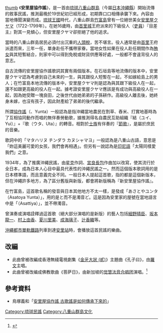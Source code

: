 {{noteTA
|T=zh-hans:安里屋协作谣; zh-hant:安里屋協作謠;
|1=zh-hans:安里屋; zh-hant:安里屋;
}}
{{japanese|japanese=安里屋ユンタ|kana=あさどやユンタ|romaji=Asadoya Yunta}}
[[image:Taketomi_asatoya.jpg|thumb]]
{{Portal|日本|琉球群島|古典音乐}}
《'''安里屋協作謠'''》，是一首由[[琉球|琉球]][[八重山群島|八重山群島]]（今屬[[日本|日本]][[沖繩縣|沖繩縣]]）開始流傳的敘事民謠，推測最晚於19世紀初已經形成，初期靠口口相傳承襲下來。內容由當地傳聞演變而成。[[琉球王國|琉球王國]]時代，八重山群島[[竹富島|竹富島]]曾有一位絕世美女[[安里屋クヤマ|安里屋クヤマ]]（1722-1799年）。在她16歲時，由[[首里城|首里城]]王府派來的下級役人（[[吏員|吏員]]）『目差主』對其一見傾心，但安里屋クヤマ卻拒絕了他的追求。

當時的八重山群島居民必須付出沉重的[[人頭稅|人頭稅]]，苦不堪言。役人通常是由[[首里|首里]]王府派遣而來，三年一任，單身赴任不攜帶家眷。當地女性如果在役人赴任期間作為[[賄女|賄女]]與其短暫結合，則家中可以得到免稅或財貨供應等好處，一般都不會違背役人的意志。

自古流傳的安里屋協作謠歌詞其實有兩個版本。在石垣島等地流傳的版本中，安里屋クヤマ認為考慮到自己未來的一生，與其跟役人短暫在一起，不如嫁給島上的男人；在竹富島本地流傳的版本中，安里屋クヤマ則是認為與其跟下級役人在一起，還不如跟更高級的役人在一起。據考證安里屋クヤマ應該是有成功與高級役人在一起，因為她受贈一塊良田，之後世代由她弟弟的子孫耕作。高級役人離去後，她終身未嫁，也沒有孩子，因此財產給了弟弟的後代繼承。

所謂[[協作謠|協作謠]]（{{lang|ryu|ユンタ}}、Yunta）一般認為是指沖繩當地農民在割草、舂米、打實地基時為了互相協同動作而唱的無伴奏勞動歌，據推測得名自農民互助組織『結（ユイ、Yui）』+『歌（ウタ、Uta）』的轉音。相對於[[士族|士族]]有伴奏的『[[節歌|節歌]]』，是屬於庶民的音樂。

歌詞中的「マタハリヌ チンダラ カヌシャマヨ」一般認為是八重山古語，意思是「妳這美麗可愛的女孩，我們會再相遇」。但另有一說認為是[[印尼語|印尼語]]「太陽同樣愛我們」之意。

1934年，為了推廣沖繩民謠，由[[星克|星克]]作詞、[[宮良長包|宮良長包]]作曲加以改寫，使其流行於全日本，成為日本人心目中最具代表性的沖繩民謠之一。然而這個版本歌詞用的是日本標準語，而且意義完全不同。一般日本人提起這首歌，指的都是這個新版本，但在沖繩許多地方，為了區分舊版與新版，都會將新版稱為『新安里屋協作謠』。

在竹富島，這首歌名稱的發音與日本其他地方不太一樣，是發成「あさとやユンタ（Asatoya Yunta）」，用的是と而不是濁音ど。這是因為安里家的屋號在當地語言中是「{{lang|lang|アサッティヤ}}（Asattiya）」，並不帶濁音。

曾演奏或演唱詮釋過這首歌（絕大部分演唱的是新版）的藝人包括[[細野晴臣|細野晴臣]]、[[坂本龍一|坂本龍一]]、[[村上由香|村上由香]]、[[夏川里美|夏川里美]]、[[成海璃子|成海璃子]]、[[辻香織|辻香織]]等。

[[沖繩都市單軌鐵路|沖繩都市單軌鐵路]]列車到達[[安里站|安里站]]時，會播放這首民謠的樂曲。
==改編==
* 此曲曾被改編成香港無綫電視劇集《[[金牙大狀_(貳)|金牙大狀 (貳)]]》主題曲《孔子曰》，由[[羅文|羅文]]主唱。
* 此曲曾被改编成佛教歌曲《菩萨日》，由新加坡的[[觉慧法音合唱团|觉慧法音合唱团]]演唱。<ref>{{Cite web |url=http://www.xiami.com/song/1773748117 |title=存档副本 |accessdate=2015-10-05 |archive-date=2015-10-05 |archive-url=https://web.archive.org/web/20151005182244/http://www.xiami.com/song/1773748117 |dead-url=no }}</ref>


{{Wikisource|:ja:安里屋ユンタ|安里屋協作謠原文歌詞}}

== 參考資料 ==
* 鳥塚義和「[http://oecc.open.ed.jp/cdrom/reppdf/rep14.pdf 安里屋協作謠 古歌謠是如何傳承下來的]{{Wayback|url=http://oecc.open.ed.jp/cdrom/reppdf/rep14.pdf |date=20150117003558 }}」
{{Reflist}}

{{DEFAULTSORT:安里屋ユンタ}}

[[Category:琉球民謠|Category:琉球民謠]]
[[Category:八重山群島文化|Category:八重山群島文化]]